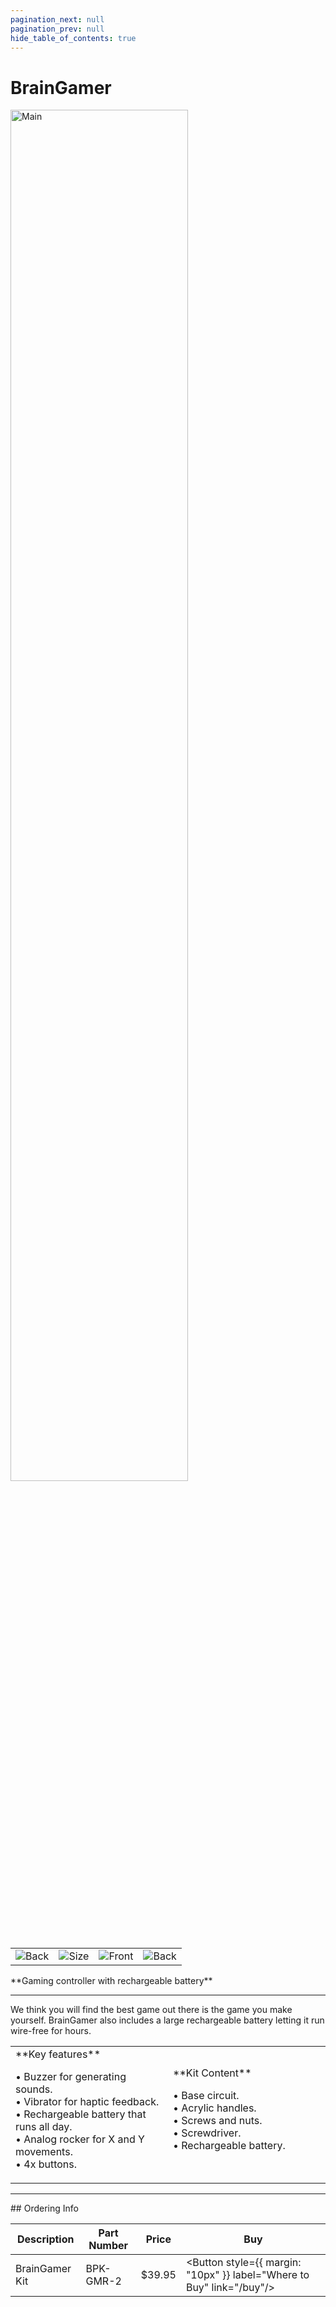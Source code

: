```yaml
---
pagination_next: null
pagination_prev: null
hide_table_of_contents: true
---
```



# BrainGamer

<div style={{ textAlign: "center" }}>

<Zoom>
<img alt="Main" width="75%" src="/img/catalog/braingamer-pulse.png" />
</Zoom>

  <table>
    <td>
      <Zoom>
        <img alt="Back" src="/img/catalog/arcade-v2-back.jpg" />
      </Zoom>
    </td>
    <td>
      <Zoom>
        <img alt="Size" src="/img/catalog/arcade-v2-clip.jpg" />
      </Zoom>
    </td>
    <td>
      <Zoom>
        <img alt="Front" src="/img/catalog/arcade-v2-front45.jpg" />
      </Zoom>
    </td>
    <td>
      <Zoom>
        <img alt="Back" src="/img/catalog/arcade-v2-packaging.png" />
      </Zoom>
    </td>
  </table>
  <p>**Gaming controller with rechargeable battery**</p>
</div>



---

We think you will find the best game out there is the game you make yourself. BrainGamer also includes a large rechargeable battery letting it run wire-free for hours.

<table><td width='50%'>
**Key features**

• Buzzer for generating sounds.<br/>
• Vibrator for haptic feedback.<br/>
• Rechargeable battery that runs all day.<br/>
• Analog rocker for X and Y movements.<br/>
• 4x buttons.<br/>

</td><td width='50%'>
**Kit Content**

• Base circuit.<br/>
• Acrylic handles.<br/>
• Screws and nuts.<br/>
• Screwdriver.<br/>
• Rechargeable battery.<br/>

</td></table>

---

<p
  style={{
    backgroundColor: "orange",
    color: "black",
    padding: "0px 0px 0px 30px",
  }}
>
  ## Ordering Info

</p>

| Description | Part Number | Price  | Buy
| ----------- | ----------- | ------ | ---
| BrainGamer Kit   | BPK-GMR-2 | $39.95 | <Button  style={{ margin: "10px" }}  label="Where to Buy"  link="/buy"/>

